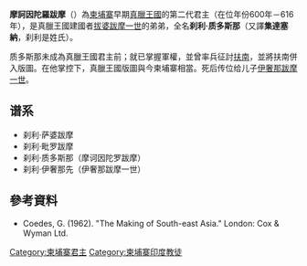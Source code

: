 '''摩訶因陀羅跋摩'''（{{bd|？||616年}}）為[[柬埔寨|柬埔寨]]早期[[真臘|真臘王國]]的第二代君主（在位年份600年－616年），是真臘王國建國者[[拔婆跋摩一世|拔婆跋摩一世]]的弟弟，全名'''刹利·质多斯那'''（又譯'''集達塞納'''，刹利是姓氏）。

质多斯那未成為真臘王國君主前；就已掌握軍權，並曾率兵征討[[扶南|扶南]]，並將扶南併入版圖。在他掌控下，真臘王國版圖與今柬埔寨相當。死后传位给儿子[[伊奢那跋摩一世|伊奢那跋摩一世]]。

==谱系==
*刹利·萨婆跋摩
*刹利·毗罗跋摩
*刹利·质多斯那（摩诃因陀罗跋摩）
*刹利·伊奢那先（伊奢那跋摩一世）

==參考資料==
*Coedes, G. (1962). "The Making of South-east Asia." London: Cox & Wyman Ltd.

{{leader|[[拔婆跋摩一世|刹利·拔婆跋摩]]（兄）<br>（真腊王国建立者）|[[柬埔寨君主列表|柬埔寨君主]]|[[伊奢那跋摩一世|刹利·伊奢那先]]（子）
}}
{{柬埔寨君主}}
[[Category:柬埔寨君主|Category:柬埔寨君主]]
[[Category:柬埔寨印度教徒|Category:柬埔寨印度教徒]]